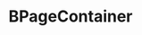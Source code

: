 ---
title: 'BPageContainer'
description: 'O `BPageContainer` é um componente que encapsula outros elementos HTML, permitindo manipular sua visibilidade, tamanho e ações associadas (derivado da classe `TElement`).'
---